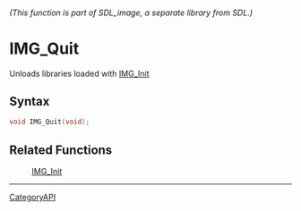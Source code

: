 ====== (This function is part of SDL_image, a separate library from SDL.) ======
= IMG_Quit =

Unloads libraries loaded with [[IMG_Init]] 

== Syntax ==

<syntaxhighlight lang='c'>
void IMG_Quit(void);
</syntaxhighlight>

== Related Functions ==

:[[IMG_Init]]

----
[[CategoryAPI]]


